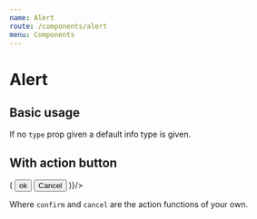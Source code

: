 ```yaml
---
name: Alert
route: /components/alert
menu: Components
---
```



# Alert

## Basic usage

<Playground className="horizontal-separator">
  <Alert title="Check your email" type="info" />
  <Alert title="An error occurs" type="error" />
  <Alert title="Warning" type="warning" />
  <Alert title="Done it" type="success" />
</Playground>

If no `type` prop given a default info type is given.

## With action button

<Playground className="horizontal-separator">
  <Alert title="Success" type="success" actionButtons={() => (
    <Fragment>
      <Button onClick={confirm} primary>ok</Button>
      <Button onClick={cancel} primary error>Cancel</Button>
    </Fragment>
  )}/>
</Playground>

Where `confirm` and `cancel` are the action functions of your own.
